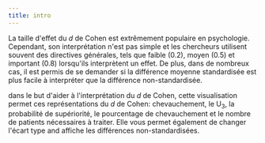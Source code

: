 ```yaml
---
title: intro
---
```


La taille d'effet du *d* de Cohen est extrêmement populaire en psychologie. 
Cependant, son interprétation n'est pas simple et les chercheurs utilisent 
souvent des directives générales, tels que faible (0.2), moyen (0.5) et important (0.8)
lorsqu'ils interprètent un effet. De plus, dans de nombreux cas, il est permis de se demander 
si la différence moyenne standardisée est plus facile à interpréter que la différence non-standardisée. 

dans le but d'aider à l'interprétation du *d* de Cohen, cette visualisation 
permet ces représentations du *d* de Cohen: 
chevauchement, le U<sub>3</sub>, la probabilité de supériorité, 
le pourcentage de chevauchement et le nombre de patients nécessaires à traiter. 
Elle vous permet également de changer l'écart type and affiche les différences non-standardisées. 


